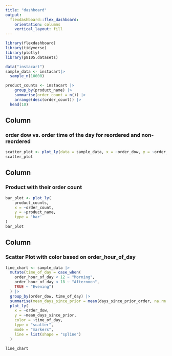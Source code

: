 ```yaml
---
title: "dashboard"
output: 
  flexdashboard::flex_dashboard:
    orientation: columns
    vertical_layout: fill
---
```


```r
library(flexdashboard)
library(tidyverse)
library(plotly)
library(p8105.datasets)
```

```r
data("instacart")
sample_data <- instacart|>
  sample_n(10000)
```

```r
product_counts <- instacart |>
    group_by(product_name) |>
    summarise(order_count = n()) |>
    arrange(desc(order_count)) |>
  head(10)
```

Column {data-width=350}
-----------------------------------------------------------------------

### order dow vs. order time of the day for reordered and non-reordered

```r
scatter_plot <- plot_ly(data = sample_data, x = ~order_dow, y = ~order_hour_of_day, color = ~as.factor(reordered), type = "box")
scatter_plot
```

Column {data-width=650}
-----------------------------------------------------------------------

### Product with their order count

```r
bar_plot <- plot_ly(
    product_counts,
    x = ~order_count,
    y = ~product_name,
    type = 'bar'
)
bar_plot

```


Column {data-width=350}
-----------------------------------------------------------------------
### Scatter Plot with color based on order_hour_of_day

```r

line_chart <- sample_data |>
  mutate(time_of_day = case_when(
    order_hour_of_day < 12 ~ "Morning",
    order_hour_of_day < 18 ~ "Afternoon",
    TRUE ~ "Evening")
  ) |>
  group_by(order_dow, time_of_day) |>
  summarise(mean_days_since_prior = mean(days_since_prior_order, na.rm = TRUE)) |>
  plot_ly(
    x = ~order_dow, 
    y = ~mean_days_since_prior,  
    color = ~time_of_day, 
    type = "scatter", 
    mode = "markers",
    line = list(shape = "spline")  
  )

line_chart

```



